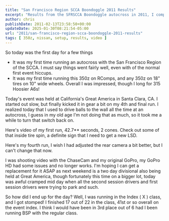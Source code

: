 ```yaml
---
title: "San Francisco Region SCCA Boondoggle 2011 Results"
excerpt: "Results from the SFRSCCA Boondoggle autocross in 2011, I competed in my Nissan 350z at the event with the San Francisco Region SCCA."
author: chris
publishDate: 2011-02-13T23:58:50+00:00
updateDate: 2025-01-30T08:21:54-05:00
url: "2011/san-francisco-region-scca-boondoggle-2011-results"
tags: [ 350z, nissan, setup, results, video ]
---
```


So today was the first day for a few things
- It was my first time running an autocross with the San Francisco Region of the SCCA. I must say things went fairly well, even with of the normal first event hiccups.
- It was my first time running this 350z on RComps, and any 350z on 18" tires on 10" wide wheels. Overall I was impressed, though I long for 315 Hoosier A6s!

Today's event was held at California's Great America in Santa Clara, CA. I started out slow, but finally kicked it in gear a bit on my 4th and final run. I realized today that I used to drive balls to the wall all the time at an autocross, I guess in my old age I'm not doing that as much, so it took me a while to turn that switch back on.

Here's video of my first run, 42.7** seconds, 2 cones. Check out some of that inside tire spin, a definite sign that I need to get a new LSD.

<YouTubeEmbed videoId="U7MrArldr9M" title="Here's video of my first run, 42.7** seconds, 2 cones" publishDate="2011-02-13T23:58:50+00:00" description="Here's video of my first run, 42.7** seconds, 2 cones. Check out some of that inside tire spin, a definite sign that I need to get a new LSD" />

Here's my fourth run, I wish I had adjusted the rear camera a bit better, but I can't change that now.

<YouTubeEmbed videoId="xtcxoTIstr8" title="Here's my fourth run" publishDate="2011-02-13T23:58:50+00:00" description="Here's my fourth run, I wish I had adjusted the rear camera a bit better, but I can't change that now." />

I was shooting video with the ChaseCam and my original GoPro, my GoPro HD had some issues and no longer works. I'm hoping I can get a replacement for it ASAP as next weekend is a two day divisional also being held at Great America, though fortunately this time on a bigger lot, today was awful cramped mid day when all the second session drivers and first session drivers were trying to park and such.

So how did I end up for the day? Well, I was running in the Index ( X ) class, and I got stomped! I finished 17 out of 22 in the class, 41st or so overall on the event index. I think I would have been in 3rd place out of 6 had I been running BSP with the regular class.

